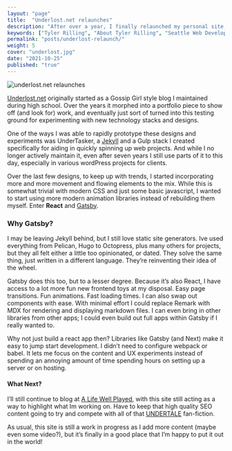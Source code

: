```yaml
---
layout: "page"
title:  "Underlost.net relaunches"
description: "After over a year, I finally relaunched my personal site, underlost.net."
keywords: ["Tyler Rilling", "About Tyler Rilling", "Seattle Web Developer", "underlost", "underlost.net"]
permalink: "posts/underlost-relaunch/"
weight: 5
cover: "underlost.jpg"
date: "2021-10-25"
published: "true"
---
```


<Image filename="underlost-relaunches.jpg" alt="underlost.net relaunches" />

[Underlost.net](https://underlost.net) originally started as a Gossip Girl style blog I maintained during high school. Over the years it morphed into a portfolio piece to show off (and look for) work, and eventually just sort of turned into this testing ground for experimenting with new technology stacks and designs. 

One of the ways I was able to rapidly prototype these designs and experiments was UnderTasker, a [Jekyll](https://jekyllrb.com/) and a Gulp stack I created specifically for aiding in quickly spinning up web projects. And while I no longer actively maintain it, even after seven years I still use parts of it to this day, especially in various wordPress projects for clients. 

Over the last few designs, to keep up with trends, I started incorporating more and more movement and flowing elements to the mix. While this is somewhat trivial with modern CSS and just some basic javascript, I wanted to start using more modern animation libraries instead of rebuilding them myself. Enter **React** and [Gatsby](https://www.gatsbyjs.com/).


### Why Gatsby? 

I may be leaving Jekyll behind, but I still love static site generators. Ive used everything from Pelican, Hugo to Octopress, plus many others for projects, but they all felt either a little too opinionated, or dated. They solve the same thing, just written in a different language. They’re reinventing their idea of the wheel. 

Gatsby does this too, but to a lesser degree. Because it’s also React, I have access to a lot more fun new frontend toys at my disposal. Easy page transitions. Fun animations. Fast loading times. I can also swap out components with ease. With minimal effort I could replace Remark with MDX for rendering and displaying markdown files.  I can even bring in other libraries from other apps; I could even build out full apps within Gatsby if I really wanted to. 

Why not just build a react app then? Libraries like Gatsby (and Next) make it easy to jump start development. I didn’t need to configure webpack or babel.  It lets me focus on the content and UX experiments instead of spending an annoying amount of time spending hours on setting up a server or on hosting. 

#### What Next?

I’ll still continue to blog at [A Life Well Played](https://alifewellplayed.com/), with this site still acting as a way to highlight what Im working on. Have to keep that high quality SEO content going to try and compete with all of that [UNDERTALE](https://undertale.com/) fan-fiction.

As usual, this site is still a work in progress as I add more content (maybe even some video?), but it’s finally in a good place that I’m happy to put it out in the world!
